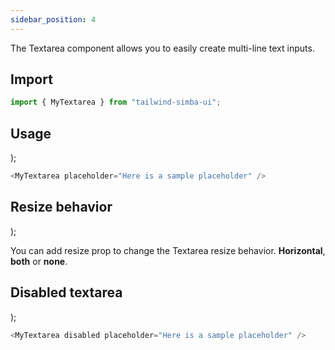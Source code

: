 ```yaml
---
sidebar_position: 4
---
```



The Textarea component allows you to easily create multi-line text inputs.

## Import

```js
import { MyTextarea } from "tailwind-simba-ui";
```

## Usage

  <div className="border-2 rounded-xl mb-4">
    <div className="m-2">
      <MyTextarea placeholder="Here is a sample placeholder" />
    </div>
  </div>
);

<BasicUsage></BasicUsage>

```js
<MyTextarea placeholder="Here is a sample placeholder" />
```

## Resize behavior

  <div className="border-2 rounded-xl mb-4">
    <div className="m-2">
      <Tabs>
        <TabItem value="vertical" label="Vertical">
          <MyTextarea resize="vertical" placeholder="Vertical" />
        </TabItem>
        <TabItem value="horizontal" label="Horizontal">
          <MyTextarea resize="horizontal" placeholder="Horizontal" />
        </TabItem>
        <TabItem value="both" label="Both">
          <MyTextarea resize="both" placeholder="Both" />
        </TabItem>
        <TabItem value="none" label="None">
          <MyTextarea resize="none" placeholder="None" />
        </TabItem>
      </Tabs>
    </div>
  </div>
);

You can add resize prop to change the Textarea resize behavior. **Horizontal**, **both** or **none**.

<TextareaResize></TextareaResize>

## Disabled textarea

  <div className="border-2 rounded-xl mb-4">
    <div className="m-2">
      <MyTextarea disabled placeholder="Here is a sample placeholder" />
    </div>
  </div>
);

<Disabled></Disabled>

```js
<MyTextarea disabled placeholder="Here is a sample placeholder" />
```
